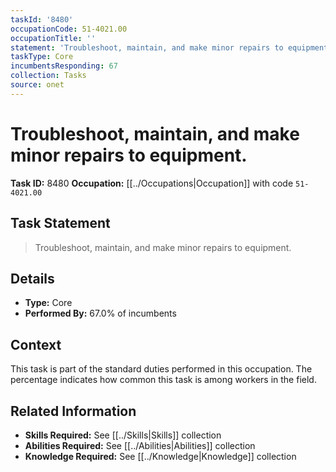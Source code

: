 ```yaml
---
taskId: '8480'
occupationCode: 51-4021.00
occupationTitle: ''
statement: 'Troubleshoot, maintain, and make minor repairs to equipment.'
taskType: Core
incumbentsResponding: 67
collection: Tasks
source: onet
---
```

# Troubleshoot, maintain, and make minor repairs to equipment.

**Task ID:** 8480
**Occupation:** [[../Occupations|Occupation]] with code `51-4021.00`

## Task Statement

> Troubleshoot, maintain, and make minor repairs to equipment.

## Details

- **Type:** Core
- **Performed By:** 67.0% of incumbents

## Context

This task is part of the standard duties performed in this occupation. The percentage indicates how common this task is among workers in the field.

## Related Information

- **Skills Required:** See [[../Skills|Skills]] collection
- **Abilities Required:** See [[../Abilities|Abilities]] collection
- **Knowledge Required:** See [[../Knowledge|Knowledge]] collection
